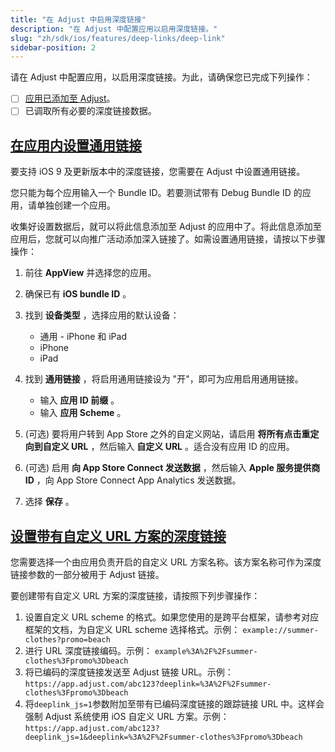 ```yaml
---
title: "在 Adjust 中启用深度链接"
description: "在 Adjust 中配置应用以启用深度链接。"
slug: "zh/sdk/ios/features/deep-links/deep-link"
sidebar-position: 2
---
```


请在 Adjust 中配置应用，以启用深度链接。为此，请确保您已完成下列操作：

-  [ ] [应用已添加至 Adjust](https://help.adjust.com/zh/article/app-setup)。
-  [ ] 已调取所有必要的深度链接数据。

## [在应用内设置通用链接](set-up-universal-links-in-your-app)

要支持 iOS 9 及更新版本中的深度链接，您需要在 Adjust 中设置通用链接。

<Callout type="note">

您只能为每个应用输入一个 Bundle ID。若要测试带有 Debug Bundle ID 的应用，请单独创建一个应用。

</Callout>

收集好设置数据后，就可以将此信息添加至 Adjust 的应用中了。将此信息添加至应用后，您就可以向推广活动添加深入链接了。如需设置通用链接，请按以下步骤操作：

1. 前往 **AppView** 并选择您的应用。
2. 确保已有 **iOS bundle ID** 。
3. 找到 **设备类型** ，选择应用的默认设备：

   -  通用 \- iPhone 和 iPad
   -  iPhone
   -  iPad

4. 找到 **通用链接** ，将启用通用链接设为 "开"，即可为应用启用通用链接。

   -  输入 **应用 ID 前缀** 。
   -  输入 **应用 Scheme** 。

5. \(可选\) 要将用户转到 App Store 之外的自定义网站，请启用 **将所有点击重定向到自定义 URL** ，然后输入 **自定义 URL** 。适合没有应用 ID 的应用。
6. \(可选\) 启用 **向 App Store Connect 发送数据** ，然后输入 **Apple 服务提供商 ID** ，向 App Store Connect App Analytics 发送数据。
7. 选择 **保存** 。

## [设置带有自定义 URL 方案的深度链接](set-up-deep-links-with-a-custom-url-scheme)

您需要选择一个由应用负责开启的自定义 URL 方案名称。该方案名称可作为深度链接参数的一部分被用于 Adjust 链接。

要创建带有自定义 URL 方案的深度链接，请按照下列步骤操作：

1. 设置自定义 URL scheme 的格式。如果您使用的是跨平台框架，请参考对应框架的文档，为自定义 URL scheme 选择格式。示例： `example://summer-clothes?promo=beach`
2. 进行 URL 深度链接编码。示例： `example%3A%2F%2Fsummer-clothes%3Fpromo%3Dbeach`
3. 将已编码的深度链接发送至 Adjust 链接 URL。示例： `https://app.adjust.com/abc123?deeplink=%3A%2F%2Fsummer-clothes%3Fpromo%3Dbeach`
4. 将`deeplink_js=1`参数附加至带有已编码深度链接的跟踪链接 URL 中。这样会强制 Adjust 系统使用 iOS 自定义 URL 方案。示例： `https://app.adjust.com/abc123?deeplink_js=1&deeplink=%3A%2F%2Fsummer-clothes%3Fpromo%3Dbeach`

